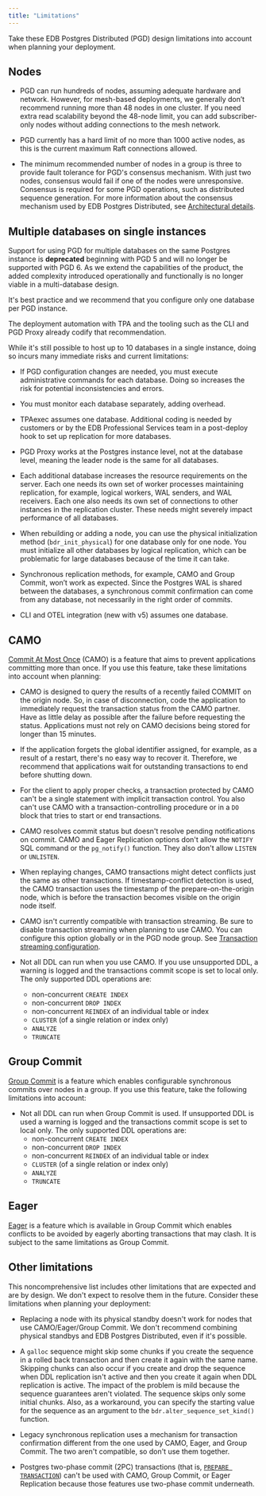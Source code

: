 ```yaml
---
title: "Limitations"
---
```


Take these EDB Postgres Distributed (PGD) design limitations
into account when planning your deployment.

## Nodes 

- PGD can run hundreds of nodes, assuming adequate hardware and network. However,
  for mesh-based deployments, we generally don’t recommend running more than 48
  nodes in one cluster. If you need extra read scalability beyond the 48-node
  limit, you can add subscriber-only nodes without adding connections to the
  mesh network.

- PGD currently has a hard limit of no more than 1000 active nodes, as this is
  the current maximum Raft connections allowed.

- The minimum recommended number of nodes in a group is three to provide fault
  tolerance for PGD's consensus mechanism. With just two nodes, consensus would
  fail if one of the nodes were unresponsive. Consensus is required for some PGD
  operations, such as distributed sequence generation. For more information about
  the consensus mechanism used by EDB Postgres Distributed, see [Architectural
  details](../architectures/#architecture-details).


## Multiple databases on single instances

Support for using PGD for multiple databases on the same Postgres instance is
**deprecated** beginning with PGD 5 and will no longer be supported with PGD 6. As
we extend the capabilities of the product, the added complexity introduced
operationally and functionally is no longer viable in a multi-database design.

It's best practice and we recommend that you configure only one database per PGD instance. 

The deployment automation with TPA and the tooling such as the CLI
and PGD Proxy already codify that recommendation. 

While it's still possible to host up to 10 databases in a single instance,
doing so incurs many immediate risks and current limitations:

- If PGD configuration changes are needed, you must execute administrative commands 
  for each database. Doing so increases the risk for potential
  inconsistencies and errors.

- You must monitor each database separately, adding overhead.

- TPAexec assumes one database. Additional coding is needed by customers or by the EDB Professional Services team
  in a post-deploy hook to set up replication for more databases.

- PGD Proxy works at the Postgres instance level, not at the database level,
  meaning the leader node is the same for all databases.

- Each additional database increases the resource requirements on the server.
  Each one needs its own set of worker processes maintaining replication, for example,
  logical workers, WAL senders, and WAL receivers. Each one also needs its own
  set of connections to other instances in the replication cluster. These needs might
  severely impact performance of all databases.

- When rebuilding or adding a node, you can use the physical initialization method
  (`bdr_init_physical`) for one database only for one node. You must initialize all
  other databases by logical replication, which can
  be problematic for large databases because of the time it can take.

- Synchronous replication methods, for example, CAMO and Group Commit, won’t work as
  expected. Since the Postgres WAL is shared between the databases, a
  synchronous commit confirmation can come from any database, not necessarily in
  the right order of commits.

- CLI and OTEL integration (new with v5) assumes one database. 

## CAMO

[Commit At Most Once](durability/camo) (CAMO) is a feature that aims to prevent
applications committing more than once. If you use this feature, take 
these limitations into account when planning:

-  CAMO is designed to query the results of a recently failed COMMIT on
the origin node. So, in case of disconnection, code the application
to immediately request the transaction status from the CAMO partner.
Have as little delay as possible after the failure before
requesting the status. Applications must not rely on CAMO decisions
being stored for longer than 15 minutes.

-  If the application forgets the global identifier assigned, for example,
as a result of a restart, there's no easy way to recover
it. Therefore, we recommend that applications wait for outstanding
transactions to end before shutting down.

-  For the client to apply proper checks, a transaction protected by CAMO
can't be a single statement with implicit transaction control. You also can't
use CAMO with a transaction-controlling procedure or
in a `DO` block that tries to start or end transactions.

- CAMO resolves commit status but doesn't resolve pending
notifications on commit. CAMO and Eager Replication options don't
allow the `NOTIFY` SQL command or the `pg_notify()` function.
They also don't allow `LISTEN` or `UNLISTEN`.

- When replaying changes, CAMO transactions might detect conflicts just
the same as other transactions. If timestamp-conflict detection is used,
the CAMO transaction uses the timestamp of the prepare-on-the-origin
node, which is before the transaction becomes visible on the origin
node itself.

- CAMO isn't currently compatible with transaction streaming.
Be sure to disable transaction streaming when planning to use
CAMO. You can configure this option globally or in the PGD node group. See
[Transaction streaming configuration](../transaction-streaming#configuration).

-   Not all DDL can run when you use CAMO. If you use unsupported DDL, a warning is logged and the transactions commit scope is set to local only. The only supported DDL operations are:
    - non-concurrent `CREATE INDEX`
    - non-concurrent `DROP INDEX`
    - non-concurrent `REINDEX` of an individual table or index
    - `CLUSTER` (of a single relation or index only)
    - `ANALYZE`
    - `TRUNCATE`

## Group Commit

[Group Commit](durability/group-commit) is a feature which enables configurable synchronous commits over 
nodes in a group. If you use this feature, take the following limitations into account:

-   Not all DDL can run when Group Commit is used. If unsupported DDL is used a warning is logged and the transactions commit scope is set to local only. The only supported DDL operations are:
    - non-concurrent `CREATE INDEX`
    - non-concurrent `DROP INDEX`
    - non-concurrent `REINDEX` of an individual table or index
    - `CLUSTER` (of a single relation or index only)
    - `ANALYZE`
    - `TRUNCATE`

## Eager

[Eager](consistency/eager) is a feature which is available in Group Commit which enables conflicts to be avoided by eagerly aborting transactions that may clash. It is subject to the same limitations as Group Commit.

## Other limitations

This noncomprehensive list includes other limitations that are expected and
are by design. We don't expect to resolve them in the future. 
Consider these limitations when planning your deployment:

-   Replacing a node with its physical standby doesn't work for nodes that use
    CAMO/Eager/Group Commit. We don't recommend combining physical standbys and EDB Postgres
    Distributed, even if it's possible.

-   A `galloc` sequence might skip some chunks if you create the sequence in a
    rolled back transaction and then create it again with the same name. Skipping chunks can
    also occur if you create and drop the sequence when DDL replication isn't active
    and then you create it again when DDL replication is active. The impact of
    the problem is mild because the sequence guarantees aren't violated. The
    sequence skips only some initial chunks. Also, as a workaround, you can
    specify the starting value for the sequence as an argument to the
    `bdr.alter_sequence_set_kind()` function.

-   Legacy synchronous replication uses a mechanism for transaction confirmation
    different from the one used by CAMO, Eager, and Group Commit. The two aren't compatible, 
    so don't use them together.

-   Postgres two-phase commit (2PC) transactions (that is, [`PREPARE TRANSACTION`](https://www.postgresql.org/docs/current/sql-prepare-transaction.html)) can't be used with CAMO, Group Commit, or Eager Replication because those features use two-phase commit underneath.
